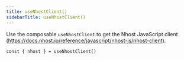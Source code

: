 ```yaml
---
title: useNhostClient()
sidebarTitle: useNhostClient()
---
```


Use the composable `useNhostClient` to get the Nhost JavaScript client (https://docs.nhost.io/reference/javascript/nhost-js/nhost-client).

```tsx
const { nhost } = useNhostClient()
```
